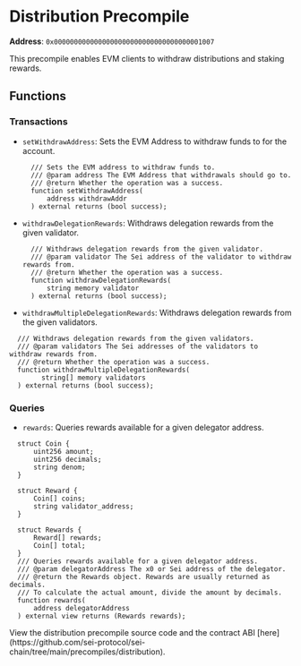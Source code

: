 
# Distribution Precompile

**Address**: `0x0000000000000000000000000000000000001007`

This precompile enables EVM clients to withdraw distributions and staking rewards.

## Functions

### Transactions
- `setWithdrawAddress`: Sets the EVM Address to withdraw funds to for the account.
  ```solidity
    /// Sets the EVM address to withdraw funds to.
    /// @param address The EVM Address that withdrawals should go to.
    /// @return Whether the operation was a success.
    function setWithdrawAddress(
        address withdrawAddr
    ) external returns (bool success);
  ```

- `withdrawDelegationRewards`: Withdraws delegation rewards from the given validator.
  ```solidity
    /// Withdraws delegation rewards from the given validator.
    /// @param validator The Sei address of the validator to withdraw rewards from.
    /// @return Whether the operation was a success.
    function withdrawDelegationRewards(
        string memory validator
    ) external returns (bool success);
  ```
- `withdrawMultipleDelegationRewards`: Withdraws delegation rewards from the given validators.
```solidity
  /// Withdraws delegation rewards from the given validators.
  /// @param validators The Sei addresses of the validators to withdraw rewards from.
  /// @return Whether the operation was a success.
  function withdrawMultipleDelegationRewards(
        string[] memory validators
  ) external returns (bool success);
  ```
### Queries

- `rewards`: Queries rewards available for a given delegator address.
```solidity
  struct Coin {
      uint256 amount;
      uint256 decimals;
      string denom;
  }

  struct Reward {
      Coin[] coins;
      string validator_address;
  }

  struct Rewards {
      Reward[] rewards;
      Coin[] total;
  }
  /// Queries rewards available for a given delegator address.
  /// @param delegatorAddress The x0 or Sei address of the delegator.
  /// @return the Rewards object. Rewards are usually returned as decimals.
  /// To calculate the actual amount, divide the amount by decimals.
  function rewards(
      address delegatorAddress
  ) external view returns (Rewards rewards);
  ```

<Callout type="info">
  View the distribution precompile source code and the contract ABI
  [here](https://github.com/sei-protocol/sei-chain/tree/main/precompiles/distribution).
</Callout>
